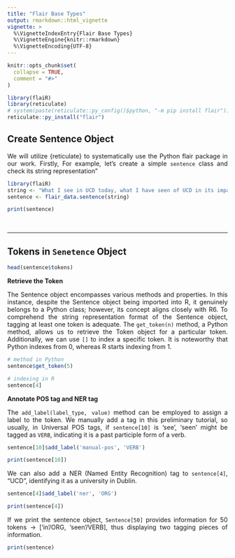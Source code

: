 ```yaml
---
title: "Flair Base Types"
output: rmarkdown::html_vignette
vignette: >
  %\VignetteIndexEntry{Flair Base Types}
  %\VignetteEngine{knitr::rmarkdown}
  %\VignetteEncoding{UTF-8}
---
```


```r
knitr::opts_chunk$set(
  collapse = TRUE,
  comment = "#>"
)
```

```r
library(flaiR)
library(reticulate)
# system(paste(reticulate::py_config()$python, "-m pip install flair"))
reticulate::py_install("flair")
```


## Create Sentence Object

<div style="text-align: justify">

We will utilize {reticulate} to systematically use the Python flair package in our work. Firstly, For example, let's create a simple `sentence` class and check its string representation"


```r
library(flaiR)
string <- "What I see in UCD today, what I have seen of UCD in its impact on my own life and the life of Ireland, and what I want to see into the future is a university that can and does land real positive change in the world."
sentence <- flair_data.sentence(string)
```

```r
print(sentence)
```

</div>

&nbsp;

-----

## Tokens in `Senetence` Object


```r
head(sentence$tokens)
```


__Retrieve the Token__

<div style="text-align: justify">

The Sentence object encompasses various methods and properties. In this instance, despite the Sentence object being imported into R, it genuinely belongs to a Python class; however, its concept aligns closely with R6. To comprehend the string representation format of the Sentence object, tagging at least one token is adequate. The `get_token(n)` method, a Python method, allows us to retrieve the Token object for a particular token. Additionally, we can use `[]` to index a specific token. It is noteworthy that Python indexes from 0, whereas R starts indexing from 1.



```r
# method in Python
sentence$get_token(5)
```


```r
# indexing in R 
sentence[4]
```
</div>


__Annotate POS tag and NER tag__

<div style="text-align: justify">


The `add_label(label_type, value)` method can be employed to assign a label to the token. We manually add a tag in this preliminary tutorial, so usually, in Universal POS tags, if `sentence[10]` is 'see', 'seen' might be tagged as `VERB`, indicating it is a past participle form of a verb.


```r
sentence[10]$add_label('manual-pos', 'VERB')
```


```r
print(sentence[10])
```

We can also add a NER (Named Entity Recognition) tag to `sentence[4]`, "UCD", identifying it as a university in Dublin.

```r
sentence[4]$add_label('ner', 'ORG')
```

```r
print(sentence[4])
```

If we print the sentence object, `Sentence[50]` provides information for 50 tokens → ['in'/ORG, 'seen'/VERB], thus displaying two tagging pieces of information.

```r
print(sentence)
```

</div>







